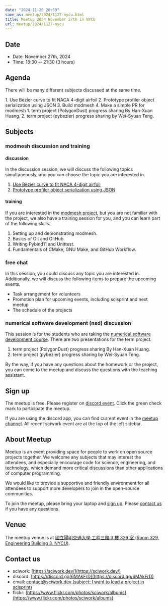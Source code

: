 ```yaml
---
date: "2024-11-20 20:59"
save_as: meetup/2024/1127-nycu.html
title: Meetup 2024 November 27th in NYCU
url: meetup/2024/1127-nycu
---
```


## Date

- Date: November 27th, 2024
- Time: 18:30 \-- 21:30 (3 hours)

## Agenda

There will be many different subjects discussed at the same time.

<AgendaTable>
  <AgendaTable.Row time="18:30 ~ 19:30">
    <AgendaTable.Topic title="free chat" />
  </AgendaTable.Row>
  <AgendaTable.Row time="19:30 ~ 20:00">
    <AgendaTable.Topic title="free chat" />
    <AgendaTable.Topic title="modmesh discussion and training">
      1. Use Bezier curve to fit NACA 4-digit airfoil  
      2. Prototype profiler object serialization using JSON  
      3. Build modmesh  
      4. Make a simple PR for modmesh  
    </AgendaTable.Topic>
    <AgendaTable.Topic title="nsd project presentation">
      1. term project (PolygonDust) progress sharing By Han-Xuan Huang.  
      2. term project (pybezier) progress sharing by Wei-Syuan Teng.  
    </AgendaTable.Topic>
  </AgendaTable.Row>
  <AgendaTable.Row time="20:00 ~ 21:00">
    <AgendaTable.Topic title="free chat" />
    <AgendaTable.Topic title="modmesh discussion and training" />
    <AgendaTable.Topic title="nsd homework assistance" />
  </AgendaTable.Row>
  <AgendaTable.Row time="21:00 ~ 21:30">
    <AgendaTable.Topic title="free chat" />
  </AgendaTable.Row>
</AgendaTable>

## Subjects

### modmesh discussion and training

#### discussion

In the discussion session, we will discuss the following topics
simultaneously, and you can choose the topic you are interested in.

1.  [Use Bezier curve to fit NACA 4-digit
    airfoil](https://github.com/solvcon/modmesh/issues/320)
2.  [Prototype profiler object serialization using
    JSON](https://github.com/solvcon/modmesh/issues/343)

#### training

If you are interested in the [modmesh
project](https://github.com/solvcon/modmesh), but you are not familiar
with the project, we also have a training session for you, and you can
learn part of the following skills.

1.  Setting up and demonstrating modmesh.
2.  Basics of Git and GitHub.
3.  Writing Pybind11 and Unittest.
4.  Fundamentals of CMake, GNU Make, and GitHub Workflow.

### free chat

In this session, you could discuss any topic you are interested in.
Additionally, we will discuss the following items to prepare the
upcoming events.

- Task arrangement for volunteers
- Promotion plan for upcoming events, including scisprint and next
  meetup
- The schedule of the projects

### numerical software development (nsd) discussion

This session is for the students who are taking the [numerical software
development course](https://yyc.solvcon.net/en/latest/nsd/index.html).
There are two presentations for the term project.

1.  term project (PolygonDust) progress sharing By Han-Xuan Huang.
2.  term project (pybezier) progress sharing by Wei-Syuan Teng.

By the way, if you have any questions about the homework or the project,
you can come to the meetup and discuss the questions with the teaching
assistant.

## Sign up

The meetup is free. Please register on [discord
event](https://discord.com/channels/730297880140578906/1007075707400237067/1308750422110109716).
Click the green check mark to participate the meetup.

If you are using the discord app, you can find current event in the
[meetup
channel](https://discordapp.com/channels/730297880140578906/1007075707400237067).
All recent sciwork event are at the top of the left sidebar.

## About Meetup

Meetup is an event providing space for people to work on open source
projects together. We welcome any subjects that may interest the
attendees, and especially encourage code for science, engineering, and
technology, which demand more critical discussions than other
applications of computer programming.

We would like to provide a supportive and friendly environment for all
attendees to support more developers to join in the open-source
communities.

To join the meetup, please bring your laptop and [sign up](#sign-up).
Please [contact us](#contact-us) if you have any questions.

## Venue

The meetup venue is at [國立陽明交通大學 工程三館 3 樓 329 室 (Room 329,
Engineering Building 3, NYCU)](https://goo.gl/maps/TgDYwohB3CBmQgww9).

<Map src="https://www.google.com/maps/embed?pb=!1m18!1m12!1m3!1d905.5596639949631!2d120.99673777209487!3d24.787280157478236!2m3!1f0!2f0!3f0!3m2!1i1024!2i768!4f13.1!3m3!1m2!1s0x3468360f96adabd7%3A0xedfd1ba0fa6c6bf7!2z5ZyL56uL6Zm95piO5Lqk6YCa5aSn5a24IOW3peeoi-S4iemkqA!5e0!3m2!1szh-TW!2stw!4v1678519228058!5m2!1szh-TW!2stw" />

## Contact us

- sciwork: [https://sciwork.dev/](https://sciwork.dev/)
- discord: [https://discord.gg/6MAkFrD](https://discord.gg/6MAkFrD)
- email: [contact@sciwork.dev (subject: I want to lead a project in
  scisprint)](mailto:contact@sciwork.dev?subject=[sciwork]%20I%20want%20to%20lead%20a%20project%20in%20scisprint)
- flickr: [https://www.flickr.com/photos/sciwork/albums](https://www.flickr.com/photos/sciwork/albums)
